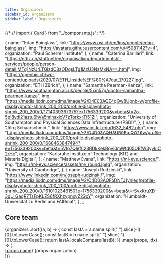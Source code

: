```yaml
---
title: Organizers
sidebar_id: organizers
sidebar_label: Organizers
---
```


{/* // import { Card } from "../components.js"; */}

  {
    name: "Edan Bainglass",
    link: "https://www.psi.ch/en/lms/people/edan-bainglass",
    img: "https://avatars.githubusercontent.com/u/45081142?v=4",
    organization: "Paul Scherrer Institute",
  },
  {
    name: "Caterina Barillari",
    link: "https://ethz.ch/staffnet/en/organisation/departments/it-services/people/person-detail.MTg1NzU4.TGlzdC8zODgsLTg1MzU3NzMxNA==.html",
    img: "https://openbis.ch/wp-content/uploads/2020/07/ETH_Inside%EF%80%A7out_170227.jpg",
    organization: "ETH Zürich",
  },
  {
    name: "Samantha Pearman-Kanza",
    link: "https://www.southampton.ac.uk/people/5xm57p/doctor-samantha-pearman-kanza",
    img: "https://media.licdn.com/dms/image/v2/D4E03AQE4qQw8Upnb-w/profile-displayphoto-shrink_200_200/profile-displayphoto-shrink_200_200/0/1714039367375?e=1756339200&v=beta&t=2o-5pI8ydl21astu6hVa5mInsxlxV7zTorkxnTi51ZI",
    organization:
      "University of Southampton and Physical Sciences Data Infrastructure (PSDI)",
  },
  {
    name: "Jörg Schaarschmidt",
    link: "https://www.int.kit.edu/1632_5482.php",
    img: "https://media.licdn.com/dms/image/v2/D4D03AQH3UR0RmQO26w/profile-displayphoto-shrink_200_200/profile-displayphoto-shrink_200_200/0/1688463847494?e=1756339200&v=beta&t=5VIp7QIefC23RDkKekBqyI0mWtd05OEfW3yykIC2rHc",
    organization: "Karlsruhe Institute of Technology (KIT) and MaterialDigital",
  },
  {
    name: "Matthew Evans",
    link: "https://ml-evs.science/",
    img: "https://ml-evs.science/assets/me_round.jpeg",
    organization: "University of Cambridge",
  },
  {
    name: "Joseph Rudzinski",
    link: "https://www.linkedin.com/in/joseph-rudzinski/",
    img: "https://media.licdn.com/dms/image/v2/C4D03AQFoDNTJ1ynleg/profile-displayphoto-shrink_200_200/profile-displayphoto-shrink_200_200/0/1610102346150?e=1756339200&v=beta&t=rSvxKruXB-3gU_GagR7TsFpKLZS6fRXhzypnxyZ2GoY",
    organization: "Humboldt-Universität zu Berlin and FAIRmat",
  },
];

## Core team

<div className="container">
  <div className="row">
    {organizers
      .sort((a, b) => {
        const lastA = a.name.split(" ").slice(-1)[0].toLowerCase();
        const lastB = b.name.split(" ").slice(-1)[0].toLowerCase();
        return lastA.localeCompare(lastB);
      })
      .map((props, idx) => (
        <div className="col-sm-6 col-xxl-4 mb-4">
          <Card className="h-100 p-0">
            <Card.Img variant="top" src={props.img} />
            <Card.Body>
              <Card.Title>
                <a href={props.link}>{props.name}</a>
              </Card.Title>
              <Card.Text>{props.organization}</Card.Text>
            </Card.Body>
          </Card>
        </div>
      ))}
  </div>
</div>
